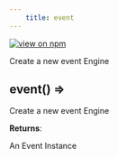 ```yaml
--- 
	title: event 
--- 
```


[![view on npm](http://img.shields.io/npm/v/@plexusjs/core.svg)](https://www.npmjs.org/package/@plexusjs/core)

Create a new event Engine

<a name="event"></a>

## event() ⇒
<p>Create a new event Engine</p>

**Returns**: <p>An Event Instance</p>  
